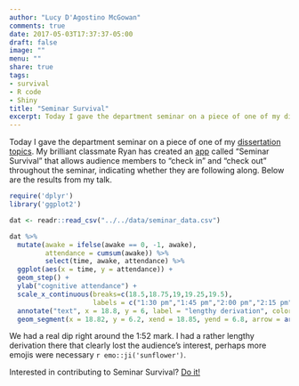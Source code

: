 ```yaml
---
author: "Lucy D'Agostino McGowan"
comments: true
date: 2017-05-03T17:37:37-05:00
draft: false
image: ""
menu: ""
share: true
tags:
- survival
- R code
- Shiny
title: "Seminar Survival"
excerpt: Today I gave the department seminar on a piece of one of my dissertation topics. My brilliant classmate Ryan has created an app called "Seminar Survival" that allows audience members to "check in" and "check out" throughout the seminar, indicating whether they are following along. Below are the results from my talk.
---
```


Today I gave the department seminar on a piece of one of my [dissertation topics](https://www.slideshare.net/LucyDAgostinoMcGowan/clarifying-and-contextualizing-sensitivity-to-unmeasured-confounders-tipping-point-analyses). My brilliant classmate Ryan has created an [app](https://ryan-j-apps.shinyapps.io/seminarSurvival/) called "Seminar Survival" that allows audience members to "check in" and "check out" throughout the seminar, indicating whether they are following along. Below are the results from my talk.

```r
require('dplyr')
library('ggplot2')
```

```r
dat <- readr::read_csv("../../data/seminar_data.csv")

dat %>%
  mutate(awake = ifelse(awake == 0, -1, awake),
         attendance = cumsum(awake)) %>%
         select(time, awake, attendance) %>%
  ggplot(aes(x = time, y = attendance)) + 
  geom_step() + 
  ylab("cognitive attendance") + 
  scale_x_continuous(breaks=c(18.5,18.75,19,19.25,19.5),
                     labels = c("1:30 pm","1:45 pm","2:00 pm","2:15 pm","2:30 pm")) +
  annotate("text", x = 18.8, y = 6, label = "lengthy derivation", color = "#EB6864") + 
  geom_segment(x = 18.82, y = 6.2, xend = 18.85, yend = 6.8, arrow = arrow(length = unit(0.1,"cm")), color ='#EB6864' )

```

We had a real dip right around the 1:52 mark. I had a rather lengthy derivation there that clearly lost the audience's interest, perhaps more emojis were necessary `r emo::ji('sunflower')`.

Interested in contributing to Seminar Survival? [Do it!](https://github.com/jarretrt/seminarSurvival)
